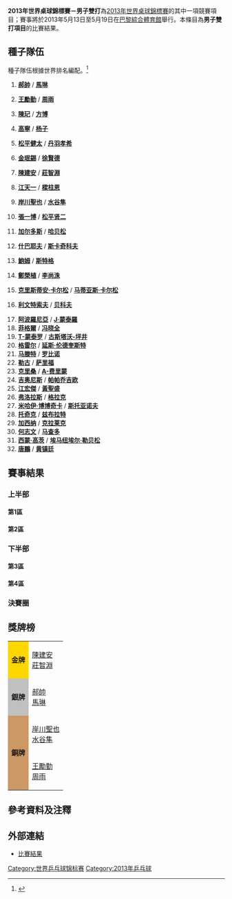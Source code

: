 {{NoteTA
|G1=Table Tennis}}
'''2013年世界桌球錦標賽－男子雙打'''為[[2013年世界乒乓球錦標賽|2013年世界桌球錦標賽]]的其中一項競賽項目；賽事將於2013年5月13日至5月19日在[[巴黎綜合體育館|巴黎綜合體育館]]舉行。本條目為'''男子雙打項目'''的比賽結果。

== 種子隊伍 ==
種子隊伍根據世界排名編配。<ref>{{cite web|title=2013 WTTC Seeds – Men's Doubles|url=http://www.ittf.com/ittf_tournaments/ittf_entries_doubles_wttc_web.asp?Gender=M&Tour_ID=2190&Seeded_Doubles=1&FormParticipants_Sorting=26&FormParticipants_Sorted=&|publisher=ittf.com|date=2013-05-11|deadurl=yes|archiveurl=https://web.archive.org/web/20130608213706/http://www.ittf.com/ittf_tournaments/ittf_entries_doubles_wttc_web.asp?Gender=M&Tour_ID=2190&Seeded_Doubles=1&FormParticipants_Sorting=26&FormParticipants_Sorted=&|archivedate=2013-06-08|accessdate=2013-05-18}}{{en}}</ref>

{{col-begin}}
{{col-2}}
# {{flagicon|CHN}} '''[[郝帥|郝帥]]''' / {{flagicon|CHN}} '''[[馬琳|馬琳]]'''
# {{flagicon|CHN}} '''[[王勵勤|王勵勤]]''' / {{flagicon|CHN}} '''[[周雨|周雨]]'''
# {{flagicon|CHN}} '''[[陳玘|陳玘]]''' / {{flagicon|CHN}} '''[[方博|方博]]'''
# {{flagicon|SIN}} '''[[高寧|高寧]]''' / {{flagicon|SIN}} '''[[杨子_(乒乓球運動員)|杨子]]'''
# {{flagicon|JPN}} '''[[松平健太|松平健太]]''' / {{flagicon|JPN}} '''[[丹羽孝希|丹羽孝希]]'''
# {{flagicon|KOR}} '''[[金珉錫|金珉錫]]''' / {{flagicon|KOR}} '''[[徐賢德|徐賢德]]'''
# {{flagicon|TPE}} '''[[陳建安|陳建安]]''' / {{flagicon|TPE}} '''[[莊智淵|莊智淵]]'''
# {{flagicon|HKG}} '''[[江天一_(乒乓球運動員)|江天一]]''' / {{flagicon|HKG}} '''[[樑柱恩|樑柱恩]]'''
# {{flagicon|JPN}} '''[[岸川聖也|岸川聖也]]''' / {{flagicon|JPN}} '''[[水谷隼|水谷隼]]'''
# {{flagicon|JPN}} '''[[張一博|張一博]]''' / {{flagicon|JPN}} '''[[松平贤二|松平贤二]]'''
# {{flagicon|AUT}} '''[[罗伯特·加尔多斯|加尔多斯]]''' / {{flagicon|AUT}} '''[[丹尼尔·哈贝松|哈贝松]]'''
# {{flagicon|RUS}} '''[[什巴耶夫|什巴耶夫]]''' / {{flagicon|RUS}} '''[[斯卡奇科夫|斯卡奇科夫]]'''
# {{flagicon|GER}} '''[[鮑姆|鮑姆]]''' / {{flagicon|GER}} '''[[斯特格|斯特格]]'''
# {{flagicon|KOR}} '''[[鄭榮植|鄭榮植]]''' / {{flagicon|KOR}} '''[[李尚洙|李尚洙]]'''
# {{flagicon|SWE}} '''[[克里斯蒂安·卡尔松|克里斯蒂安·卡尔松]]''' / {{flagicon|SWE}} '''[[马蒂亚斯·卡尔松|马蒂亚斯·卡尔松]]'''
# {{flagicon|RUS}} '''[[利文特索夫|利文特索夫]]''' / {{flagicon|RUS}} '''[[贝科夫|贝科夫]]'''
{{col-2}}
<ol start="17">
<li> {{flagicon|POR}} '''[[阿波羅尼亞|阿波羅尼亞]]''' / {{flagicon|POR}} '''[[若奥·蒙泰罗|J·蒙泰羅]]'''
<li> {{flagicon|AUT}} '''[[菲格爾|菲格爾]]''' / {{flagicon|AUT}} '''[[冯晓全|冯晓全]]'''
<li> {{flagicon|BRA}} '''[[T-蒙泰罗|T-蒙泰罗]]''' / {{flagicon|BRA}} '''[[古斯塔沃-坪井|古斯塔沃-坪井]]'''
<li> {{flagicon|SWE}} '''[[格雷尔|格雷尔]]''' / {{flagicon|SWE}} '''[[延斯·伦德奎斯特|延斯·伦德奎斯特]]'''
<li> {{flagicon|FRA}} '''[[马滕特|马滕特]]''' / {{flagicon|FRA}} '''[[罗比诺|罗比诺]]'''
<li> {{flagicon|FRA}} '''[[克里斯托夫·勒古|勒古]]''' / {{flagicon|FRA}} '''[[萨里福|萨里福]]'''
<li> {{flagicon|ROU}} '''[[克里桑|克里桑]]''' / {{flagicon|ROU}} '''[[A-费里蒙|A-费里蒙]]'''
<li> {{flagicon|GRE}} '''[[吉奥尼斯|吉奥尼斯]]''' / {{flagicon|GRE}} '''[[帕帕乔吉欧|帕帕乔吉欧]]'''
<li> {{flagicon|TPE}} '''[[江宏傑|江宏傑]]''' / {{flagicon|TPE}} '''[[黃聖盛|黃聖盛]]'''
<li> {{flagicon|POL}} '''[[弗洛拉斯|弗洛拉斯]]''' / {{flagicon|POL}} '''[[格拉克|格拉克]]'''
<li> {{flagicon|ITA}} '''[[米哈伊·博博奇卡|米哈伊·博博奇卡]]''' / {{flagicon|ITA}} '''[[斯托亚诺夫|斯托亚诺夫]]'''
<li> {{flagicon|SVN}} '''[[托奇克|托奇克]]''' / {{flagicon|SVN}} '''[[兹布拉特|兹布拉特]]'''
<li> {{flagicon|CRO}} '''[[加西纳|加西纳]]''' / {{flagicon|CRO}} '''[[克拉莱克|克拉莱克]]'''
<li> {{flagicon|ESP}} '''[[何志文|何志文]]''' / {{flagicon|ESP}} '''[[马查多|马查多]]'''
<li> {{flagicon|FRA}} '''[[西蒙·高茨|西蒙·高茨]]''' / {{flagicon|FRA}} '''[[埃马纽埃尔·勒贝松|埃马纽埃尔·勒贝松]]'''
<li> {{flagicon|HKG}} '''[[唐鵬|唐鵬]]''' / {{flagicon|HKG}} '''[[黄镇廷|黄镇廷]]'''
</ol>
{{col-end}}

== 賽事結果 ==
=== 上半部 ===
==== 第1區 ====
{{16TeamBracket-Compact-Tennis7
| RD1=第一輪
| RD2=第二輪
| RD3=第三輪
| RD4=八強賽

| team-width=160
| score-width=15

| RD1-seed01=1
| RD1-team01='''{{flagicon|CHN}} [[郝帥|郝帥]]<br /> {{flagicon|CHN}} [[馬琳|馬琳]]
| RD1-score01-1='''11
| RD1-score01-2='''11
| RD1-score01-3='''11
| RD1-score01-4='''11
| RD1-score01-5=
| RD1-score01-6=
| RD1-score01-7=
| RD1-seed02=
| RD1-team02={{flagicon|CZE}} [[扬卡里克|扬卡里克]]<br /> {{flagicon|CZE}} [[普罗科普科夫|普罗科普科夫]]
| RD1-score02-1=1
| RD1-score02-2=4
| RD1-score02-3=4
| RD1-score02-4=8
| RD1-score02-5=
| RD1-score02-6=
| RD1-score02-7=

| RD1-seed03=
| RD1-team03='''{{flagicon|CRO}} [[佐蘭·普里莫拉茨|普里莫拉茨]]<br /> {{flagicon|CRO}} [[托西奇|托西奇]]
| RD1-score03-1=6
| RD1-score03-2='''11
| RD1-score03-3='''11
| RD1-score03-4=8
| RD1-score03-5='''11
| RD1-score03-6=5
| RD1-score03-7='''11
| RD1-seed04=18
| RD1-team04={{flagicon|AUT}} [[菲格爾|菲格爾]]<br /> {{flagicon|AUT}} [[冯晓全|冯晓全]]
| RD1-score04-1='''11
| RD1-score04-2=8
| RD1-score04-3=9
| RD1-score04-4='''11
| RD1-score04-5=4
| RD1-score04-6='''11
| RD1-score04-7=4

| RD1-seed05=17
| RD1-team05='''{{flagicon|POR}} [[阿波羅尼亞|阿波羅尼亞]]<br /> {{flagicon|POR}} [[若奥·蒙泰罗|J·蒙泰羅]]
| RD1-score05-1=8
| RD1-score05-2='''11
| RD1-score05-3=18
| RD1-score05-4='''11
| RD1-score05-5='''11
| RD1-score05-6='''14
| RD1-score05-7=
| RD1-seed06=
| RD1-team06={{flagicon|HKG}} [[张钰|张钰]]<br /> {{flagicon|HKG}} [[麦景皓|麦景皓]]
| RD1-score06-1='''11
| RD1-score06-2=5
| RD1-score06-3='''20
| RD1-score06-4=9
| RD1-score06-5=8
| RD1-score06-6=12
| RD1-score06-7=

| RD1-seed07=
| RD1-team07={{flagicon|ROU}} [[伊欧内斯库|伊欧内斯库]]<br /> {{flagicon|ROU}} [[斯佐克斯|斯佐克斯]]
| RD1-score07-1=14
| RD1-score07-2=4
| RD1-score07-3='''11
| RD1-score07-4=2
| RD1-score07-5=8
| RD1-score07-6=
| RD1-score07-7=
| RD1-seed08=12
| RD1-team08='''{{flagicon|RUS}} [[什巴耶夫|什巴耶夫]]<br /> {{flagicon|RUS}} [[斯卡奇科夫|斯卡奇科夫]]
| RD1-score08-1='''16
| RD1-score08-2='''11
| RD1-score08-3=7
| RD1-score08-4='''11
| RD1-score08-5='''11
| RD1-score08-6=
| RD1-score08-7=

| RD1-seed09=11
| RD1-team09='''{{flagicon|AUT}} [[罗伯特·加尔多斯|加尔多斯]]<br /> {{flagicon|AUT}} [[丹尼尔·哈贝松|哈贝松]]
| RD1-score09-1=9
| RD1-score09-2='''11
| RD1-score09-3='''11
| RD1-score09-4='''16
| RD1-score09-5=6
| RD1-score09-6='''11
| RD1-score09-7=
| RD1-seed10=
| RD1-team10={{flagicon|BEL}} [[德沃斯|德沃斯]]<br /> {{flagicon|BEL}} [[努伊廷克|努伊廷克]]
| RD1-score10-1='''11
| RD1-score10-2=7
| RD1-score10-3=4
| RD1-score10-4=14
| RD1-score10-5='''11
| RD1-score10-6=7
| RD1-score10-7=

| RD1-seed11=
| RD1-team11={{flagicon|BLR}} [[巴拉巴诺夫|巴拉巴诺夫]]<br /> {{flagicon|BLR}} [[普拉托诺夫|普拉托诺夫]]
| RD1-score11-1=7
| RD1-score11-2=8
| RD1-score11-3=9
| RD1-score11-4=5
| RD1-score11-5=
| RD1-score11-6=
| RD1-score11-7=
| RD1-seed12=22
| RD1-team12='''{{flagicon|FRA}} [[克里斯托夫·勒古|勒古]]<br /> {{flagicon|FRA}} [[萨里福|萨里福]]
| RD1-score12-1='''11
| RD1-score12-2='''11
| RD1-score12-3='''11
| RD1-score12-4='''11
| RD1-score12-5=
| RD1-score12-6=
| RD1-score12-7=

| RD1-seed13=28
| RD1-team13={{flagicon|SVN}} [[托奇克|托奇克]]<br /> {{flagicon|SVN}} [[兹布拉特|兹布拉特]]
| RD1-score13-1='''13
| RD1-score13-2=10
| RD1-score13-3='''11
| RD1-score13-4=10
| RD1-score13-5=8
| RD1-score13-6=4
| RD1-score13-7=
| RD1-seed14=
| RD1-team14='''{{flagicon|PRK}} [[金赫峰|金赫峰]]<br /> {{flagicon|PRK}} [[朴辛赫|朴辛赫]]
| RD1-score14-1=11
| RD1-score14-2='''12
| RD1-score14-3=6
| RD1-score14-4='''12
| RD1-score14-5='''11
| RD1-score14-6='''11
| RD1-score14-7=

| RD1-seed15=
| RD1-team15={{flagicon|HUN}} [[科斯巴|科斯巴]]<br /> {{flagicon|HUN}} [[拉卡托斯|拉卡托斯]]
| RD1-score15-1=5
| RD1-score15-2=2
| RD1-score15-3=6
| RD1-score15-4=6
| RD1-score15-5=
| RD1-score15-6=
| RD1-score15-7=
| RD1-seed16=8
| RD1-team16='''{{flagicon|HKG}} [[江天一_(乒乓球運動員)|江天一]]<br /> {{flagicon|HKG}} [[樑柱恩|樑柱恩]]
| RD1-score16-1='''11
| RD1-score16-2='''11
| RD1-score16-3='''11
| RD1-score16-4='''11
| RD1-score16-5=
| RD1-score16-6=
| RD1-score16-7=

| RD2-seed01=1
| RD2-team01='''{{flagicon|CHN}} [[郝帥|郝帥]]<br /> {{flagicon|CHN}} [[馬琳|馬琳]]
| RD2-score01-1='''11
| RD2-score01-2='''11
| RD2-score01-3='''11
| RD2-score01-4='''11
| RD2-score01-5=
| RD2-score01-6=
| RD2-score01-7=
| RD2-seed02=
| RD2-team02={{flagicon|CRO}} [[佐蘭·普里莫拉茨|普里莫拉茨]]<br /> {{flagicon|CRO}} [[托西奇|托西奇]]
| RD2-score02-1=4
| RD2-score02-2=3
| RD2-score02-3=9
| RD2-score02-4=3
| RD2-score02-5=
| RD2-score02-6=
| RD2-score02-7=

| RD2-seed03=17
| RD2-team03='''{{flagicon|POR}} [[阿波羅尼亞|阿波羅尼亞]]<br /> {{flagicon|POR}} [[若奥·蒙泰罗|J·蒙泰羅]]
| RD2-score03-1=8
| RD2-score03-2='''11
| RD2-score03-3='''11
| RD2-score03-4='''11
| RD2-score03-5=8
| RD2-score03-6='''11
| RD2-score03-7=
| RD2-seed04=12
| RD2-team04={{flagicon|RUS}} [[什巴耶夫|什巴耶夫]]<br /> {{flagicon|RUS}} [[斯卡奇科夫|斯卡奇科夫]]
| RD2-score04-1='''11
| RD2-score04-2=8
| RD2-score04-3=3
| RD2-score04-4=8
| RD2-score04-5='''11
| RD2-score04-6=3
| RD2-score04-7=

| RD2-seed05=11
| RD2-team05='''{{flagicon|AUT}} [[罗伯特·加尔多斯|加尔多斯]]<br /> {{flagicon|AUT}} [[丹尼尔·哈贝松|哈贝松]]
| RD2-score05-1='''11
| RD2-score05-2='''11
| RD2-score05-3=5
| RD2-score05-4='''11
| RD2-score05-5=9
| RD2-score05-6='''11
| RD2-score05-7=
| RD2-seed06=22
| RD2-team06={{flagicon|FRA}} [[克里斯托夫·勒古|勒古]]<br /> {{flagicon|FRA}} [[萨里福|萨里福]]
| RD2-score06-1=3
| RD2-score06-2=8
| RD2-score06-3='''11
| RD2-score06-4=7
| RD2-score06-5='''11
| RD2-score06-6=6
| RD2-score06-7=

| RD2-seed07=
| RD2-team07={{flagicon|PRK}} [[金赫峰|金赫峰]]<br /> {{flagicon|PRK}} [[朴辛赫|朴辛赫]]
| RD2-score07-1=6
| RD2-score07-2=5
| RD2-score07-3=9
| RD2-score07-4=11
| RD2-score07-5=
| RD2-score07-6=
| RD2-score07-7=
| RD2-seed08=8
| RD2-team08='''{{flagicon|HKG}} [[江天一_(乒乓球運動員)|江天一]]<br /> {{flagicon|HKG}} [[樑柱恩|樑柱恩]]
| RD2-score08-1='''11
| RD2-score08-2='''11
| RD2-score08-3='''11
| RD2-score08-4='''13
| RD2-score08-5=
| RD2-score08-6=
| RD2-score08-7=

| RD3-seed01=1
| RD3-team01='''{{flagicon|CHN}} [[郝帥|郝帥]]<br /> {{flagicon|CHN}} [[馬琳|馬琳]]
| RD3-score01-1='''11
| RD3-score01-2=7
| RD3-score01-3='''11
| RD3-score01-4=6
| RD3-score01-5='''11
| RD3-score01-6='''12
| RD3-score01-7=
| RD3-seed02=17
| RD3-team02={{flagicon|POR}} [[阿波羅尼亞|阿波羅尼亞]]<br /> {{flagicon|POR}} [[若奥·蒙泰罗|J·蒙泰羅]]
| RD3-score02-1=3
| RD3-score02-2='''11
| RD3-score02-3=7
| RD3-score02-4='''11
| RD3-score02-5=2
| RD3-score02-6=10
| RD3-score02-7=

| RD3-seed03=11
| RD3-team03='''{{flagicon|AUT}} [[罗伯特·加尔多斯|加尔多斯]]<br /> {{flagicon|AUT}} [[丹尼尔·哈贝松|哈贝松]]
| RD3-score03-1=8
| RD3-score03-2='''11
| RD3-score03-3='''11
| RD3-score03-4='''11
| RD3-score03-5=4
| RD3-score03-6='''12
| RD3-score03-7=
| RD3-seed04=8
| RD3-team04={{flagicon|HKG}} [[江天一_(乒乓球運動員)|江天一]]<br /> {{flagicon|HKG}} [[樑柱恩|樑柱恩]]
| RD3-score04-1='''11
| RD3-score04-2=6
| RD3-score04-3=9
| RD3-score04-4=8
| RD3-score04-5='''11
| RD3-score04-6=10
| RD3-score04-7=

| RD4-seed01=1
| RD4-team01='''{{flagicon|CHN}} [[郝帥|郝帥]]<br /> {{flagicon|CHN}} [[馬琳|馬琳]]
| RD4-score01-1='''11
| RD4-score01-2='''12
| RD4-score01-3=8
| RD4-score01-4='''11
| RD4-score01-5='''11
| RD4-score01-6=
| RD4-score01-7=
| RD4-seed02=11
| RD4-team02={{flagicon|AUT}} [[罗伯特·加尔多斯|加尔多斯]]<br /> {{flagicon|AUT}} [[丹尼尔·哈贝松|哈贝松]]
| RD4-score02-1=6
| RD4-score02-2=10
| RD4-score02-3='''11
| RD4-score02-4=5
| RD4-score02-5=8
| RD4-score02-6=
| RD4-score02-7=
}}

==== 第2區 ====
{{16TeamBracket-Compact-Tennis7
| RD1=第一輪
| RD2=第二輪
| RD3=第三輪
| RD4=八強賽

| team-width=160
| score-width=15

| RD1-seed01=5
| RD1-team01='''{{flagicon|JPN}} [[松平健太|松平健太]]<br /> {{flagicon|JPN}} [[丹羽孝希|丹羽孝希]]
| RD1-score01-1='''11
| RD1-score01-2='''11
| RD1-score01-3=10
| RD1-score01-4=11
| RD1-score01-5='''12
| RD1-score01-6='''11
| RD1-score01-7=
| RD1-seed02=
| RD1-team02={{flagicon|SVK}} [[皮斯特吉|皮斯特吉]]<br /> {{flagicon|SVK}} [[塞雷达|塞雷达]]
| RD1-score02-1=9
| RD1-score02-2=8
| RD1-score02-3='''12
| RD1-score02-4='''13
| RD1-score02-5=10
| RD1-score02-6=6
| RD1-score02-7=

| RD1-seed03=
| RD1-team03={{flagicon|EGY}} [[拉辛|拉辛]]<br /> {{flagicon|EGY}} [[萨利赫|萨利赫]]
| RD1-score03-1='''11
| RD1-score03-2=2
| RD1-score03-3='''11
| RD1-score03-4=4
| RD1-score03-5=6
| RD1-score03-6=7
| RD1-score03-7=
| RD1-seed04=29
| RD1-team04='''{{flagicon|CRO}} [[加西纳|加西纳]]<br /> {{flagicon|CRO}} [[克拉莱克|克拉莱克]]
| RD1-score04-1=6
| RD1-score04-2='''11
| RD1-score04-3=4
| RD1-score04-4='''11
| RD1-score04-5='''11
| RD1-score04-6='''11
| RD1-score04-7=

| RD1-seed05=23
| RD1-team05='''{{flagicon|ROU}} [[克里桑|克里桑]]<br /> {{flagicon|ROU}} [[A-费里蒙|A-费里蒙]]
| RD1-score05-1='''13
| RD1-score05-2=10
| RD1-score05-3='''11
| RD1-score05-4=4
| RD1-score05-5='''11
| RD1-score05-6='''11
| RD1-score05-7=
| RD1-seed06=
| RD1-team06={{flagicon|KOR}} [[赵彦来|赵彦来]]<br /> {{flagicon|KOR}} [[金景民|金景民]]
| RD1-score06-1=11
| RD1-score06-2='''12
| RD1-score06-3=5
| RD1-score06-4='''11
| RD1-score06-5=9
| RD1-score06-6=7
| RD1-score06-7=

| RD1-seed07=
| RD1-team07={{flagicon|POL}} [[弗蒂科夫斯基|弗蒂科夫斯基]]<br /> {{flagicon|POL}} [[王增羿|王增羿]]
| RD1-score07-1=9
| RD1-score07-2=6
| RD1-score07-3=6
| RD1-score07-4='''11
| RD1-score07-5=6
| RD1-score07-6=
| RD1-score07-7=
| RD1-seed08=9
| RD1-team08='''{{flagicon|JPN}} [[岸川聖也|岸川聖也]]<br /> {{flagicon|JPN}} [[水谷隼|水谷隼]]
| RD1-score08-1='''11
| RD1-score08-2='''11
| RD1-score08-3='''11
| RD1-score08-4=4
| RD1-score08-5='''11
| RD1-score08-6=
| RD1-score08-7=

| RD1-seed09=15
| RD1-team09='''{{flagicon|SWE}} [[克里斯蒂安·卡尔松|克里斯蒂安·卡尔松]]<br /> {{flagicon|SWE}} [[马蒂亚斯·卡尔松|马蒂亚斯·卡尔松]]
| RD1-score09-1=9
| RD1-score09-2='''11
| RD1-score09-3='''13
| RD1-score09-4='''11
| RD1-score09-5='''11
| RD1-score09-6=
| RD1-score09-7=
| RD1-seed10=
| RD1-team10={{flagicon|ESP}} [[坎特罗|坎特罗]]<br /> {{flagicon|ESP}} [[杜兰|杜兰]]
| RD1-score10-1='''11
| RD1-score10-2=6
| RD1-score10-3=11
| RD1-score10-4=5
| RD1-score10-5=4
| RD1-score10-6=
| RD1-score10-7=

| RD1-seed11=
| RD1-team11={{flagicon|TPE}} [[李佳陞|李佳陞]]<br /> {{flagicon|TPE}} [[吳志祺|吳志祺]]
| RD1-score11-1=9
| RD1-score11-2=8
| RD1-score11-3=9
| RD1-score11-4='''11
| RD1-score11-5='''11
| RD1-score11-6=8
| RD1-score11-7=
| RD1-seed12=19
| RD1-team12='''{{flagicon|BRA}} [[T-蒙泰罗|T-蒙泰罗]]<br /> {{flagicon|BRA}} [[古斯塔沃-坪井|古斯塔沃-坪井]]
| RD1-score12-1='''11
| RD1-score12-2='''11
| RD1-score12-3='''11
| RD1-score12-4=7
| RD1-score12-5=9
| RD1-score12-6='''11
| RD1-score12-7=

| RD1-seed13=25
| RD1-team13='''{{flagicon|TPE}} [[江宏傑|江宏傑]]<br /> {{flagicon|TPE}} [[黃聖盛|黃聖盛]]
| RD1-score13-1='''11
| RD1-score13-2='''11
| RD1-score13-3='''11
| RD1-score13-4='''11
| RD1-score13-5=
| RD1-score13-6=
| RD1-score13-7=
| RD1-seed14=
| RD1-team14={{flagicon|SWE}} [[阿克斯特罗姆|阿克斯特罗姆]]<br /> {{flagicon|SWE}} [[诺德伯格|诺德伯格]]
| RD1-score14-1=6
| RD1-score14-2=7
| RD1-score14-3=7
| RD1-score14-4=7
| RD1-score14-5=
| RD1-score14-6=
| RD1-score14-7=

| RD1-seed15=
| RD1-team15={{flagicon|LIB}} [[切伊布|切伊布]]<br /> {{flagicon|LIB}} [[莫姆约格西里安|莫姆约格西里安]]
| RD1-score15-1=7
| RD1-score15-2=7
| RD1-score15-3=4
| RD1-score15-4=8
| RD1-score15-5=
| RD1-score15-6=
| RD1-score15-7=
| RD1-seed16=4
| RD1-team16='''{{flagicon|SIN}} [[高寧|高寧]]<br /> {{flagicon|SIN}} [[杨子_(乒乓球運動員)|杨子]]
| RD1-score16-1='''11
| RD1-score16-2='''11
| RD1-score16-3='''11
| RD1-score16-4='''11
| RD1-score16-5=
| RD1-score16-6=
| RD1-score16-7=

| RD2-seed01=5
| RD2-team01='''{{flagicon|JPN}} [[松平健太|松平健太]]<br /> {{flagicon|JPN}} [[丹羽孝希|丹羽孝希]]
| RD2-score01-1='''11
| RD2-score01-2='''11
| RD2-score01-3='''11
| RD2-score01-4='''11
| RD2-score01-5=
| RD2-score01-6=
| RD2-score01-7=
| RD2-seed02=29
| RD2-team02={{flagicon|CRO}} [[加西纳|加西纳]]<br /> {{flagicon|CRO}} [[克拉莱克|克拉莱克]]
| RD2-score02-1=6
| RD2-score02-2=9
| RD2-score02-3=8
| RD2-score02-4=5
| RD2-score02-5=
| RD2-score02-6=
| RD2-score02-7=

| RD2-seed03=23
| RD2-team03={{flagicon|ROU}} [[克里桑|克里桑]]<br /> {{flagicon|ROU}} [[A-费里蒙|A-费里蒙]]
| RD2-score03-1=9
| RD2-score03-2=5
| RD2-score03-3=4
| RD2-score03-4=3
| RD2-score03-5=
| RD2-score03-6=
| RD2-score03-7=
| RD2-seed04=9
| RD2-team04='''{{flagicon|JPN}} [[岸川聖也|岸川聖也]]<br /> {{flagicon|JPN}} [[水谷隼|水谷隼]]
| RD2-score04-1='''11
| RD2-score04-2='''11
| RD2-score04-3='''11
| RD2-score04-4='''11
| RD2-score04-5=
| RD2-score04-6=
| RD2-score04-7=

| RD2-seed05=15
| RD2-team05='''{{flagicon|SWE}} [[克里斯蒂安·卡尔松|克里斯蒂安·卡尔松]]<br /> {{flagicon|SWE}} [[马蒂亚斯·卡尔松|马蒂亚斯·卡尔松]]
| RD2-score05-1='''11
| RD2-score05-2='''11
| RD2-score05-3='''11
| RD2-score05-4='''12
| RD2-score05-5=
| RD2-score05-6=
| RD2-score05-7=
| RD2-seed06=19
| RD2-team06={{flagicon|BRA}} [[T-蒙泰罗|T-蒙泰罗]]<br /> {{flagicon|BRA}} [[古斯塔沃-坪井|古斯塔沃-坪井]]
| RD2-score06-1=4
| RD2-score06-2=3
| RD2-score06-3=5
| RD2-score06-4=10
| RD2-score06-5=
| RD2-score06-6=
| RD2-score06-7=

| RD2-seed07=25
| RD2-team07='''{{flagicon|TPE}} [[江宏傑|江宏傑]]<br /> {{flagicon|TPE}} [[黃聖盛|黃聖盛]]
| RD2-score07-1='''11
| RD2-score07-2=6
| RD2-score07-3='''11
| RD2-score07-4='''11
| RD2-score07-5=10
| RD2-score07-6='''11
| RD2-score07-7=
| RD2-seed08=4
| RD2-team08={{flagicon|SIN}} [[高寧|高寧]]<br /> {{flagicon|SIN}} [[杨子_(乒乓球運動員)|杨子]]
| RD2-score08-1=9
| RD2-score08-2='''11
| RD2-score08-3=9
| RD2-score08-4=5
| RD2-score08-5='''12
| RD2-score08-6=4
| RD2-score08-7=

| RD3-seed01=5
| RD3-team01={{flagicon|JPN}} [[松平健太|松平健太]]<br /> {{flagicon|JPN}} [[丹羽孝希|丹羽孝希]]
| RD3-score01-1=7
| RD3-score01-2='''11
| RD3-score01-3='''11
| RD3-score01-4=8
| RD3-score01-5=2
| RD3-score01-6='''11
| RD3-score01-7=10
| RD3-seed02=9
| RD3-team02='''{{flagicon|JPN}} [[岸川聖也|岸川聖也]]<br /> {{flagicon|JPN}} [[水谷隼|水谷隼]]
| RD3-score02-1='''11
| RD3-score02-2=8
| RD3-score02-3=6
| RD3-score02-4='''11
| RD3-score02-5='''11
| RD3-score02-6=6
| RD3-score02-7='''12

| RD3-seed03=15
| RD3-team03={{flagicon|SWE}} [[克里斯蒂安·卡尔松|克里斯蒂安·卡尔松]]<br /> {{flagicon|SWE}} [[马蒂亚斯·卡尔松|马蒂亚斯·卡尔松]]
| RD3-score03-1=10
| RD3-score03-2='''11
| RD3-score03-3=7
| RD3-score03-4=3
| RD3-score03-5=3
| RD3-score03-6=
| RD3-score03-7=
| RD3-seed04=25
| RD3-team04='''{{flagicon|TPE}} [[江宏傑|江宏傑]]<br /> {{flagicon|TPE}} [[黃聖盛|黃聖盛]]
| RD3-score04-1='''12
| RD3-score04-2=9
| RD3-score04-3='''11
| RD3-score04-4='''11
| RD3-score04-5='''11
| RD3-score04-6=
| RD3-score04-7=

| RD4-seed01=9
| RD4-team01='''{{flagicon|JPN}} [[岸川聖也|岸川聖也]]<br /> {{flagicon|JPN}} [[水谷隼|水谷隼]]
| RD4-score01-1=6
| RD4-score01-2='''11
| RD4-score01-3='''11
| RD4-score01-4=5
| RD4-score01-5='''11
| RD4-score01-6='''11
| RD4-score01-7=
| RD4-seed02=25
| RD4-team02={{flagicon|TPE}} [[江宏傑|江宏傑]]<br /> {{flagicon|TPE}} [[黃聖盛|黃聖盛]]
| RD4-score02-1='''11
| RD4-score02-2=8
| RD4-score02-3=4
| RD4-score02-4='''11
| RD4-score02-5=8
| RD4-score02-6=8
| RD4-score02-7=
}}

=== 下半部 ===
==== 第3區 ====
{{16TeamBracket-Compact-Tennis7
| RD1=第一輪
| RD2=第二輪
| RD3=第三輪
| RD4=八強賽

| team-width=160
| score-width=15

| RD1-seed01=3
| RD1-team01='''{{flagicon|CHN}} [[陳玘|陳玘]]<br /> {{flagicon|CHN}} [[方博|方博]]
| RD1-score01-1='''11
| RD1-score01-2='''11
| RD1-score01-3='''11
| RD1-score01-4='''11
| RD1-score01-5=
| RD1-score01-6=
| RD1-score01-7=
| RD1-seed02=
| RD1-team02={{flagicon|DEN}} [[辛德森|辛德森]]<br /> {{flagicon|DEN}} [[拉斯姆森|拉斯姆森]]
| RD1-score02-1=6
| RD1-score02-2=8
| RD1-score02-3=5
| RD1-score02-4=7
| RD1-score02-5=
| RD1-score02-6=
| RD1-score02-7=

| RD1-seed03=
| RD1-team03={{flagicon|DEN}} [[约纳坦·格罗特|约纳坦·格罗特]]<br /> {{flagicon|DEN}} [[斯腾伯格|斯腾伯格]]
| RD1-score03-1=9
| RD1-score03-2=8
| RD1-score03-3='''11
| RD1-score03-4='''11
| RD1-score03-5=4
| RD1-score03-6=10
| RD1-score03-7=
| RD1-seed04=31
| RD1-team04='''{{flagicon|FRA}} [[西蒙·高茨|西蒙·高茨]]<br /> {{flagicon|FRA}} [[埃马纽埃尔·勒贝松|埃马纽埃尔·勒贝松]]
| RD1-score04-1='''11
| RD1-score04-2='''11
| RD1-score04-3=7
| RD1-score04-4=7
| RD1-score04-5='''11
| RD1-score04-6='''12
| RD1-score04-7=

| RD1-seed05=21
| RD1-team05='''{{flagicon|FRA}} [[马滕特|马滕特]]<br /> {{flagicon|FRA}} [[罗比诺|罗比诺]]
| RD1-score05-1=7
| RD1-score05-2='''11
| RD1-score05-3=11
| RD1-score05-4=6
| RD1-score05-5='''11
| RD1-score05-6='''11
| RD1-score05-7='''11
| RD1-seed06=
| RD1-team06={{flagicon|GER}} [[弗兰西斯卡|弗兰西斯卡]]<br /> {{flagicon|GER}} [[孟格尔|孟格尔]]
| RD1-score06-1='''11
| RD1-score06-2=7
| RD1-score06-3='''13
| RD1-score06-4='''11
| RD1-score06-5=6
| RD1-score06-6=6
| RD1-score06-7=8

| RD1-seed07=
| RD1-team07={{flagicon|INA}} [[哈鲁里|哈鲁里]]<br /> {{flagicon|INA}} [[马迪约诺|马迪约诺]]
| RD1-score07-1=6
| RD1-score07-2=3
| RD1-score07-3=8
| RD1-score07-4=3
| RD1-score07-5=
| RD1-score07-6=
| RD1-score07-7=
| RD1-seed08=10
| RD1-team08='''{{flagicon|JPN}} [[張一博|張一博]]<br /> {{flagicon|JPN}} [[松平贤二|松平贤二]]
| RD1-score08-1='''11
| RD1-score08-2='''11
| RD1-score08-3='''11
| RD1-score08-4='''11
| RD1-score08-5=
| RD1-score08-6=
| RD1-score08-7=

| RD1-seed09=13
| RD1-team09='''{{flagicon|GER}} [[鮑姆|鮑姆]]<br /> {{flagicon|GER}} [[斯特格|斯特格]]
| RD1-score09-1='''11
| RD1-score09-2=9
| RD1-score09-3=7
| RD1-score09-4='''11
| RD1-score09-5='''11
| RD1-score09-6='''13
| RD1-score09-7=
| RD1-seed10=
| RD1-team10={{flagicon|RUS}} [[布洛夫|布洛夫]]<br /> {{flagicon|RUS}} [[斯米尔诺夫|斯米尔诺夫]]
| RD1-score10-1=6
| RD1-score10-2='''11
| RD1-score10-3='''11
| RD1-score10-4=8
| RD1-score10-5=5
| RD1-score10-6=11
| RD1-score10-7=

| RD1-seed11=
| RD1-team11={{flagicon|IRN}} [[阿拉米安|阿拉米安]]<br /> {{flagicon|IRN}} [[阿拉米扬|阿拉米扬]]
| RD1-score11-1='''11
| RD1-score11-2=7
| RD1-score11-3=12
| RD1-score11-4=9
| RD1-score11-5='''11
| RD1-score11-6=6
| RD1-score11-7=
| RD1-seed12=32
| RD1-team12='''{{flagicon|HKG}} [[唐鵬|唐鵬]]<br /> {{flagicon|HKG}} [[黄镇廷|黄镇廷]]
| RD1-score12-1=9
| RD1-score12-2='''11
| RD1-score12-3='''14
| RD1-score12-4='''11
| RD1-score12-5=5
| RD1-score12-6='''11
| RD1-score12-7=

| RD1-seed13=26
| RD1-team13={{flagicon|POL}} [[弗洛拉斯|弗洛拉斯]]<br /> {{flagicon|POL}} [[格拉克|格拉克]]
| RD1-score13-1=11
| RD1-score13-2='''11
| RD1-score13-3=10
| RD1-score13-4=8
| RD1-score13-5=6
| RD1-score13-6=
| RD1-score13-7=
| RD1-seed14=
| RD1-team14='''{{flagicon|SRB}} [[杰夫托维奇|杰夫托维奇]]<br /> {{flagicon|SRB}} [[皮特|皮特]]
| RD1-score14-1='''13
| RD1-score14-2=8
| RD1-score14-3='''12
| RD1-score14-4='''11
| RD1-score14-5='''11
| RD1-score14-6=
| RD1-score14-7=

| RD1-seed15=
| RD1-team15={{flagicon|LUX}} [[巴斯特|巴斯特]]<br /> {{flagicon|LUX}} [[米切里|米切里]]
| RD1-score15-1=4
| RD1-score15-2=9
| RD1-score15-3=3
| RD1-score15-4=5
| RD1-score15-5=
| RD1-score15-6=
| RD1-score15-7=
| RD1-seed16=7
| RD1-team16='''{{flagicon|TPE}} [[陳建安|陳建安]]<br /> {{flagicon|TPE}} [[莊智淵|莊智淵]]
| RD1-score16-1='''11
| RD1-score16-2='''11
| RD1-score16-3='''11
| RD1-score16-4='''11
| RD1-score16-5=
| RD1-score16-6=
| RD1-score16-7=

| RD2-seed01=3
| RD2-team01='''{{flagicon|CHN}} [[陳玘|陳玘]]<br /> {{flagicon|CHN}} [[方博|方博]]
| RD2-score01-1='''11
| RD2-score01-2=10
| RD2-score01-3='''11
| RD2-score01-4='''11
| RD2-score01-5='''11
| RD2-score01-6=
| RD2-score01-7=
| RD2-seed02=31
| RD2-team02={{flagicon|FRA}} [[西蒙·高茨|西蒙·高茨]]<br /> {{flagicon|FRA}} [[埃马纽埃尔·勒贝松|埃马纽埃尔·勒贝松]]
| RD2-score02-1=8
| RD2-score02-2='''12
| RD2-score02-3=4
| RD2-score02-4=4
| RD2-score02-5=9
| RD2-score02-6=
| RD2-score02-7=

| RD2-seed03=21
| RD2-team03={{flagicon|FRA}} [[马滕特|马滕特]]<br /> {{flagicon|FRA}} [[罗比诺|罗比诺]]
| RD2-score03-1=6
| RD2-score03-2=9
| RD2-score03-3='''11
| RD2-score03-4=8
| RD2-score03-5=11
| RD2-score03-6=
| RD2-score03-7=
| RD2-seed04=10
| RD2-team04='''{{flagicon|JPN}} [[張一博|張一博]]<br /> {{flagicon|JPN}} [[松平贤二|松平贤二]]
| RD2-score04-1='''11
| RD2-score04-2='''11
| RD2-score04-3=9
| RD2-score04-4='''11
| RD2-score04-5='''13
| RD2-score04-6=
| RD2-score04-7=

| RD2-seed05=13
| RD2-team05='''{{flagicon|GER}} [[鮑姆|鮑姆]]<br /> {{flagicon|GER}} [[斯特格|斯特格]]
| RD2-score05-1='''11
| RD2-score05-2='''13
| RD2-score05-3=6
| RD2-score05-4='''11
| RD2-score05-5='''11
| RD2-score05-6=
| RD2-score05-7=
| RD2-seed06=32
| RD2-team06={{flagicon|HKG}} [[唐鵬|唐鵬]]<br /> {{flagicon|HKG}} [[黄镇廷|黄镇廷]]
| RD2-score06-1=9
| RD2-score06-2=11
| RD2-score06-3='''11
| RD2-score06-4=8
| RD2-score06-5=6
| RD2-score06-6=
| RD2-score06-7=

| RD2-seed07=
| RD2-team07={{flagicon|SRB}} [[杰夫托维奇|杰夫托维奇]]<br /> {{flagicon|SRB}} [[皮特|皮特]]
| RD2-score07-1=6
| RD2-score07-2=7
| RD2-score07-3=10
| RD2-score07-4=4
| RD2-score07-5=
| RD2-score07-6=
| RD2-score07-7=
| RD2-seed08=7
| RD2-team08='''{{flagicon|TPE}} [[陳建安|陳建安]]<br /> {{flagicon|TPE}} [[莊智淵|莊智淵]]
| RD2-score08-1='''11
| RD2-score08-2='''11
| RD2-score08-3='''12
| RD2-score08-4='''11
| RD2-score08-5=
| RD2-score08-6=
| RD2-score08-7=

| RD3-seed01=3
| RD3-team01={{flagicon|CHN}} [[陳玘|陳玘]]<br /> {{flagicon|CHN}} [[方博|方博]]
| RD3-score01-1=8
| RD3-score01-2='''11
| RD3-score01-3='''12
| RD3-score01-4='''11
| RD3-score01-5=10
| RD3-score01-6=9
| RD3-score01-7=6
| RD3-seed02=10
| RD3-team02='''{{flagicon|JPN}} [[張一博|張一博]]<br /> {{flagicon|JPN}} [[松平贤二|松平贤二]]
| RD3-score02-1='''11
| RD3-score02-2=3
| RD3-score02-3=10
| RD3-score02-4=4
| RD3-score02-5='''12
| RD3-score02-6='''11
| RD3-score02-7='''11

| RD3-seed03=13
| RD3-team03={{flagicon|GER}} [[鮑姆|鮑姆]]<br /> {{flagicon|GER}} [[斯特格|斯特格]]
| RD3-score03-1='''11
| RD3-score03-2=8
| RD3-score03-3='''11
| RD3-score03-4=8
| RD3-score03-5=13
| RD3-score03-6=9
| RD3-score03-7=
| RD3-seed04=7
| RD3-team04='''{{flagicon|TPE}} [[陳建安|陳建安]]<br /> {{flagicon|TPE}} [[莊智淵|莊智淵]]
| RD3-score04-1=9
| RD3-score04-2='''11
| RD3-score04-3=7
| RD3-score04-4='''11
| RD3-score04-5='''15
| RD3-score04-6='''11
| RD3-score04-7=

| RD4-seed01=10
| RD4-team01={{flagicon|JPN}} [[張一博|張一博]]<br /> {{flagicon|JPN}} [[松平贤二|松平贤二]]
| RD4-score01-1='''13
| RD4-score01-2='''12
| RD4-score01-3=10
| RD4-score01-4=5
| RD4-score01-5='''11
| RD4-score01-6=11
| RD4-score01-7=9
| RD4-seed02=7
| RD4-team02='''{{flagicon|TPE}} [[陳建安|陳建安]]<br /> {{flagicon|TPE}} [[莊智淵|莊智淵]]
| RD4-score02-1=11
| RD4-score02-2=10
| RD4-score02-3='''12
| RD4-score02-4='''11
| RD4-score02-5=9
| RD4-score02-6='''13
| RD4-score02-7='''11
}}

==== 第4區 ====
{{16TeamBracket-Compact-Tennis7
| RD1=第一輪
| RD2=第二輪
| RD3=第三輪
| RD4=八強賽

| team-width=160
| score-width=15

| RD1-seed01=6
| RD1-team01='''{{flagicon|KOR}} [[金珉錫|金珉錫]]<br /> {{flagicon|KOR}} [[徐賢德|徐賢德]]
| RD1-score01-1='''11
| RD1-score01-2='''11
| RD1-score01-3='''11
| RD1-score01-4='''11
| RD1-score01-5=
| RD1-score01-6=
| RD1-score01-7=
| RD1-seed02=
| RD1-team02={{flagicon|SIN}} [[周哲宇|周哲宇]]<br /> {{flagicon|SIN}} [[庞学杰|庞学杰]]
| RD1-score02-1=6
| RD1-score02-2=2
| RD1-score02-3=5
| RD1-score02-4=8
| RD1-score02-5=
| RD1-score02-6=
| RD1-score02-7=

| RD1-seed03=
| RD1-team03={{flagicon|UAE}} [[哈桑|哈桑]]<br /> {{flagicon|UAE}} [[拉希德-奥玛尔|奥玛尔]]
| RD1-score03-1='''11
| RD1-score03-2=9
| RD1-score03-3='''11
| RD1-score03-4=2
| RD1-score03-5=4
| RD1-score03-6=4
| RD1-score03-7=
| RD1-seed04=30
| RD1-team04='''{{flagicon|ESP}} [[何志文|何志文]]<br /> {{flagicon|ESP}} [[马查多|马查多]]
| RD1-score04-1=8
| RD1-score04-2='''11
| RD1-score04-3=7
| RD1-score04-4='''11
| RD1-score04-5='''11
| RD1-score04-6='''11
| RD1-score04-7=

| RD1-seed05=24
| RD1-team05={{flagicon|GRE}} [[吉奥尼斯|吉奥尼斯]]<br /> {{flagicon|GRE}} [[帕帕乔吉欧|帕帕乔吉欧]]
| RD1-score05-1=8
| RD1-score05-2='''11
| RD1-score05-3=4
| RD1-score05-4=3
| RD1-score05-5='''11
| RD1-score05-6=9
| RD1-score05-7=
| RD1-seed06=
| RD1-team06='''{{flagicon|BRA}} [[卡尔德拉诺|卡尔德拉诺]]<br /> {{flagicon|BRA}} [[松本惠|松本惠]]
| RD1-score06-1='''11
| RD1-score06-2=6
| RD1-score06-3='''11
| RD1-score06-4='''11
| RD1-score06-5=9
| RD1-score06-6='''11
| RD1-score06-7=

| RD1-seed07=
| RD1-team07={{flagicon|UKR}} [[寇磊|寇磊]]<br /> {{flagicon|UKR}} [[兹姆登科|兹姆登科]]
| RD1-score07-1=3
| RD1-score07-2=7
| RD1-score07-3=9
| RD1-score07-4=6
| RD1-score07-5=
| RD1-score07-6=
| RD1-score07-7=
| RD1-seed08=14
| RD1-team08='''{{flagicon|KOR}} [[鄭榮植|鄭榮植]]<br /> {{flagicon|KOR}} [[李尚洙|李尚洙]]
| RD1-score08-1='''11
| RD1-score08-2='''11
| RD1-score08-3='''11
| RD1-score08-4='''11
| RD1-score08-5=
| RD1-score08-6=
| RD1-score08-7=

| RD1-seed09=16
| RD1-team09='''{{flagicon|RUS}} [[利文特索夫|利文特索夫]]<br /> {{flagicon|RUS}} [[贝科夫|贝科夫]]
| RD1-score09-1=8
| RD1-score09-2=2
| RD1-score09-3=9
| RD1-score09-4='''12
| RD1-score09-5='''11
| RD1-score09-6='''12
| RD1-score09-7='''11
| RD1-seed10=
| RD1-team10={{flagicon|EGY}} [[阿萨|阿萨]]<br /> {{flagicon|EGY}} [[阿斯萨|阿斯萨]]
| RD1-score10-1='''11
| RD1-score10-2='''11
| RD1-score10-3='''11
| RD1-score10-4=10
| RD1-score10-5=6
| RD1-score10-6=10
| RD1-score10-7=9

| RD1-seed11=
| RD1-team11='''{{flagicon|CZE}} [[希鲁塞克|希鲁塞克]]<br /> {{flagicon|CZE}} [[特莱格勒|特莱格勒]]
| RD1-score11-1='''11
| RD1-score11-2='''11
| RD1-score11-3='''11
| RD1-score11-4=10
| RD1-score11-5='''11
| RD1-score11-6=
| RD1-score11-7=
| RD1-seed12=27
| RD1-team12={{flagicon|ITA}} [[米哈伊·博博奇卡|米哈伊·博博奇卡]]<br /> {{flagicon|ITA}} [[斯托亚诺夫|斯托亚诺夫]]
| RD1-score12-1=7
| RD1-score12-2=8
| RD1-score12-3=5
| RD1-score12-4='''12
| RD1-score12-5=2
| RD1-score12-6=
| RD1-score12-7=

| RD1-seed13=20
| RD1-team13='''{{flagicon|SWE}} [[格雷尔|格雷尔]]<br /> {{flagicon|SWE}} [[延斯·伦德奎斯特|延斯·伦德奎斯特]]
| RD1-score13-1=3
| RD1-score13-2='''11
| RD1-score13-3='''12
| RD1-score13-4='''11
| RD1-score13-5=11
| RD1-score13-6='''11
| RD1-score13-7=
| RD1-seed14=
| RD1-team14={{flagicon|HUN}} [[雅卡布|雅卡布]]<br /> {{flagicon|HUN}} [[兹维克尔|兹维克尔]]
| RD1-score14-1='''11
| RD1-score14-2=6
| RD1-score14-3=10
| RD1-score14-4=7
| RD1-score14-5='''13
| RD1-score14-6=7
| RD1-score14-7=

| RD1-seed15=
| RD1-team15={{flagicon|ENG}} [[巴加里|巴加里]]<br /> {{flagicon|ENG}} [[里德|里德]]
| RD1-score15-1=6
| RD1-score15-2=5
| RD1-score15-3=8
| RD1-score15-4=4
| RD1-score15-5=
| RD1-score15-6=
| RD1-score15-7=
| RD1-seed16=2
| RD1-team16='''{{flagicon|CHN}} [[王勵勤|王勵勤]]<br /> {{flagicon|CHN}} [[周雨|周雨]]
| RD1-score16-1='''11
| RD1-score16-2='''11
| RD1-score16-3='''11
| RD1-score16-4='''11
| RD1-score16-5=
| RD1-score16-6=
| RD1-score16-7=

| RD2-seed01=6
| RD2-team01='''{{flagicon|KOR}} [[金珉錫|金珉錫]]<br /> {{flagicon|KOR}} [[徐賢德|徐賢德]]
| RD2-score01-1='''11
| RD2-score01-2='''11
| RD2-score01-3='''11
| RD2-score01-4='''11
| RD2-score01-5=
| RD2-score01-6=
| RD2-score01-7=
| RD2-seed02=30
| RD2-team02={{flagicon|ESP}} [[何志文|何志文]]<br /> {{flagicon|ESP}} [[马查多|马查多]]
| RD2-score02-1=7
| RD2-score02-2=4
| RD2-score02-3=5
| RD2-score02-4=3
| RD2-score02-5=
| RD2-score02-6=
| RD2-score02-7=

| RD2-seed03=
| RD2-team03={{flagicon|BRA}} [[卡尔德拉诺|卡尔德拉诺]]<br /> {{flagicon|BRA}} [[松本惠|松本惠]]
| RD2-score03-1=12
| RD2-score03-2=8
| RD2-score03-3=9
| RD2-score03-4=6
| RD2-score03-5=
| RD2-score03-6=
| RD2-score03-7=
| RD2-seed04=14
| RD2-team04='''{{flagicon|KOR}} [[鄭榮植|鄭榮植]]<br /> {{flagicon|KOR}} [[李尚洙|李尚洙]]
| RD2-score04-1='''14
| RD2-score04-2='''11
| RD2-score04-3='''11
| RD2-score04-4='''11
| RD2-score04-5=
| RD2-score04-6=
| RD2-score04-7=

| RD2-seed05=16
| RD2-team05='''{{flagicon|RUS}} [[利文特索夫|利文特索夫]]<br /> {{flagicon|RUS}} [[贝科夫|贝科夫]]
| RD2-score05-1='''11
| RD2-score05-2='''11
| RD2-score05-3=8
| RD2-score05-4='''11
| RD2-score05-5=8
| RD2-score05-6='''11
| RD2-score05-7=
| RD2-seed06=
| RD2-team06={{flagicon|CZE}} [[希鲁塞克|希鲁塞克]]<br /> {{flagicon|CZE}} [[特莱格勒|特莱格勒]]
| RD2-score06-1=8
| RD2-score06-2=6
| RD2-score06-3='''11
| RD2-score06-4=5
| RD2-score06-5='''11
| RD2-score06-6=7
| RD2-score06-7=

| RD2-seed07=20
| RD2-team07={{flagicon|SWE}} [[格雷尔|格雷尔]]<br /> {{flagicon|SWE}} [[延斯·伦德奎斯特|延斯·伦德奎斯特]]
| RD2-score07-1='''11
| RD2-score07-2=5
| RD2-score07-3=8
| RD2-score07-4=7
| RD2-score07-5=2
| RD2-score07-6=
| RD2-score07-7=
| RD2-seed08=2
| RD2-team08='''{{flagicon|CHN}} [[王勵勤|王勵勤]]<br /> {{flagicon|CHN}} [[周雨|周雨]]
| RD2-score08-1=9
| RD2-score08-2='''11
| RD2-score08-3='''11
| RD2-score08-4='''11
| RD2-score08-5='''11
| RD2-score08-6=
| RD2-score08-7=

| RD3-seed01=6
| RD3-team01='''{{flagicon|KOR}} [[金珉錫|金珉錫]]<br /> {{flagicon|KOR}} [[徐賢德|徐賢德]]
| RD3-score01-1='''11
| RD3-score01-2=4
| RD3-score01-3='''11
| RD3-score01-4=8
| RD3-score01-5='''11
| RD3-score01-6='''11
| RD3-score01-7=
| RD3-seed02=14
| RD3-team02={{flagicon|KOR}} [[鄭榮植|鄭榮植]]<br /> {{flagicon|KOR}} [[李尚洙|李尚洙]]
| RD3-score02-1=8
| RD3-score02-2='''11
| RD3-score02-3=7
| RD3-score02-4='''11
| RD3-score02-5=6
| RD3-score02-6=8
| RD3-score02-7=

| RD3-seed03=16
| RD3-team03={{flagicon|RUS}} [[利文特索夫|利文特索夫]]<br /> {{flagicon|RUS}} [[贝科夫|贝科夫]]
| RD3-score03-1=3
| RD3-score03-2=8
| RD3-score03-3=1
| RD3-score03-4=13
| RD3-score03-5=
| RD3-score03-6=
| RD3-score03-7=
| RD3-seed04=2
| RD3-team04='''{{flagicon|CHN}} [[王勵勤|王勵勤]]<br /> {{flagicon|CHN}} [[周雨|周雨]]
| RD3-score04-1='''11
| RD3-score04-2='''11
| RD3-score04-3='''11
| RD3-score04-4='''15
| RD3-score04-5=
| RD3-score04-6=
| RD3-score04-7=

| RD4-seed01=6
| RD4-team01={{flagicon|KOR}} [[金珉錫|金珉錫]]<br /> {{flagicon|KOR}} [[徐賢德|徐賢德]]
| RD4-score01-1=4
| RD4-score01-2=9
| RD4-score01-3=6
| RD4-score01-4=4
| RD4-score01-5=
| RD4-score01-6=
| RD4-score01-7=
| RD4-seed02=2
| RD4-team02='''{{flagicon|CHN}} [[王勵勤|王勵勤]]<br /> {{flagicon|CHN}} [[周雨|周雨]]
| RD4-score02-1='''11
| RD4-score02-2='''11
| RD4-score02-3='''11
| RD4-score02-4='''11
| RD4-score02-5=
| RD4-score02-6=
| RD4-score02-7=
}}

=== 決賽圈 ===
{{4TeamBracket-Compact-Tennis7
| RD1=準決賽
| RD2=決賽

| team-width=160
| score-width=15

| RD1-seed01=1
| RD1-team01='''{{flagicon|CHN}} [[郝帥|郝帥]]<br /> {{flagicon|CHN}} [[馬琳|馬琳]]
| RD1-score01-1='''11
| RD1-score01-2='''11
| RD1-score01-3='''12
| RD1-score01-4='''14
| RD1-score01-5=
| RD1-score01-6=
| RD1-score01-7=
| RD1-seed02=9
| RD1-team02={{flagicon|JPN}} [[岸川聖也|岸川聖也]]<br /> {{flagicon|JPN}} [[水谷隼|水谷隼]]
| RD1-score02-1=7
| RD1-score02-2=9
| RD1-score02-3=10
| RD1-score02-4=12
| RD1-score02-5=
| RD1-score02-6=
| RD1-score02-7=

| RD1-seed03=7
| RD1-team03='''{{flagicon|TPE}} [[陳建安|陳建安]]<br /> {{flagicon|TPE}} [[莊智淵|莊智淵]]
| RD1-score03-1='''11
| RD1-score03-2='''11
| RD1-score03-3=9
| RD1-score03-4=9
| RD1-score03-5='''11
| RD1-score03-6='''11
| RD1-score03-7=
| RD1-seed04=2
| RD1-team04={{flagicon|CHN}} [[王勵勤|王勵勤]]<br /> {{flagicon|CHN}} [[周雨|周雨]]
| RD1-score04-1=6
| RD1-score04-2=6
| RD1-score04-3='''11
| RD1-score04-4='''11
| RD1-score04-5=5
| RD1-score04-6=8
| RD1-score04-7=

| RD2-seed01=1
| RD2-team01={{flagicon|CHN}} [[郝帥|郝帥]]<br /> {{flagicon|CHN}} [[馬琳|馬琳]]
| RD2-score01-1='''11'''
| RD2-score01-2=10
| RD2-score01-3=6
| RD2-score01-4=11
| RD2-score01-5='''11'''
| RD2-score01-6=8
| RD2-score01-7=
| RD2-seed02=7
| RD2-team02={{flagicon|TPE}} '''[[陳建安|陳建安]]'''<br /> {{flagicon|TPE}} '''[[莊智淵|莊智淵]]'''
| RD2-score02-1=9
| RD2-score02-2='''12'''
| RD2-score02-3='''11'''
| RD2-score02-4='''13'''
| RD2-score02-5=9
| RD2-score02-6='''11'''
| RD2-score02-7=

| RD3-seed01=
| RD3-team01=<br /> 
| RD3-score01-1=
| RD3-score01-2=
| RD3-score01-3=
| RD3-score01-4=
| RD3-score01-5=
| RD3-score01-6=
| RD3-score01-7=
| RD3-seed02=
| RD3-team02=<br /> 
| RD3-score02-1=
| RD3-score02-2=
| RD3-score02-3=
| RD3-score02-4=
| RD3-score02-5=
| RD3-score02-6=
| RD3-score02-7=
}}

== 獎牌榜 ==
{| class="wikitable"
|-
| style="background:gold; font-weight:bold;"|金牌||{{flagicon|TPE}} [[陳建安|陳建安]]<br />{{flagicon|TPE}} [[莊智淵|莊智淵]]
|-
| style="background:silver; font-weight:bold;"|銀牌||{{flagicon|CHN}} [[郝帥|郝帥]]<br />{{flagicon|CHN}} [[馬琳|馬琳]]
|-
| style="background:#cc9966; font-weight:bold;" rowspan="2" |銅牌||{{flagicon|JPN}} [[岸川聖也|岸川聖也]]<br />{{flagicon|JPN}} [[水谷隼|水谷隼]]
|-
| {{flagicon|CHN}} [[王勵勤|王勵勤]]<br />{{flagicon|CHN}} [[周雨|周雨]]
|}

== 參考資料及注釋 ==
<div class="references-2column">
<references />
</div>

== 外部連結 ==
*[https://web.archive.org/web/20130607120642/http://www.ittf.com/competitions/test/matches_per_round1_per_event.asp?competition_ID=2190&rnd=64&s_Event_Type=MD 比賽結果]

[[Category:世界乒乓球锦标赛|Category:世界乒乓球锦标赛]]
[[Category:2013年乒乓球|Category:2013年乒乓球]]